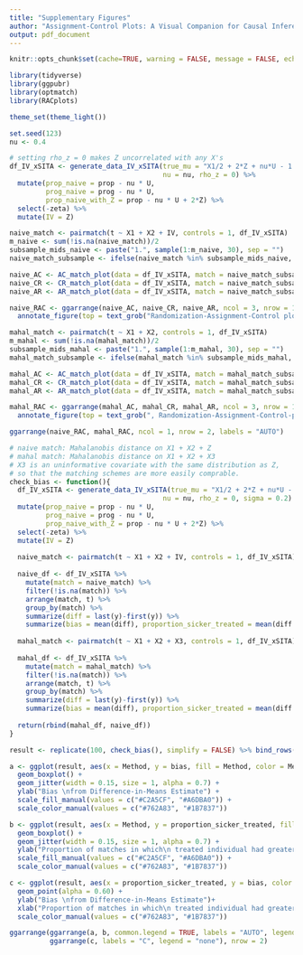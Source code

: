 ```yaml
---
title: "Supplementary Figures"
author: "Assignment-Control Plots: A Visual Companion for Causal Inference Study Design"
output: pdf_document
---
```


```r
knitr::opts_chunk$set(cache=TRUE, warning = FALSE, message = FALSE, echo = FALSE, fig.align = "center")

library(tidyverse)
library(ggpubr)
library(optmatch)
library(RACplots)

theme_set(theme_light())
```

```r
set.seed(123)
nu <- 0.4

# setting rho_z = 0 makes Z uncorrelated with any X's
df_IV_xSITA <- generate_data_IV_xSITA(true_mu = "X1/2 + 2*Z + nu*U - 1.75", 
                                      nu = nu, rho_z = 0) %>%
  mutate(prop_naive = prop - nu * U,
         prog_naive = prog - nu * U,
         prop_naive_with_Z = prop - nu * U + 2*Z) %>%
  select(-zeta) %>%
  mutate(IV = Z)
```

```r
naive_match <- pairmatch(t ~ X1 + X2 + IV, controls = 1, df_IV_xSITA)
m_naive <- sum(!is.na(naive_match))/2
subsample_mids_naive <- paste("1.", sample(1:m_naive, 30), sep = "")
naive_match_subsample <- ifelse(naive_match %in% subsample_mids_naive, naive_match, NA)

naive_AC <- AC_match_plot(data = df_IV_xSITA, match = naive_match_subsample, is_RAC = TRUE)
naive_CR <- CR_match_plot(data = df_IV_xSITA, match = naive_match_subsample)
naive_AR <- AR_match_plot(data = df_IV_xSITA, match = naive_match_subsample)

naive_RAC <- ggarrange(naive_AC, naive_CR, naive_AR, ncol = 3, nrow = 1) %>% 
  annotate_figure(top = text_grob("Randomization-Assignment-Control plots, Naive match", size = 14))
```

```r
mahal_match <- pairmatch(t ~ X1 + X2, controls = 1, df_IV_xSITA)
m_mahal <- sum(!is.na(mahal_match))/2
subsample_mids_mahal <- paste("1.", sample(1:m_mahal, 30), sep = "")
mahal_match_subsample <- ifelse(mahal_match %in% subsample_mids_mahal, mahal_match, NA)

mahal_AC <- AC_match_plot(data = df_IV_xSITA, match = mahal_match_subsample, is_RAC = TRUE)
mahal_CR <- CR_match_plot(data = df_IV_xSITA, match = mahal_match_subsample)
mahal_AR <- AR_match_plot(data = df_IV_xSITA, match = mahal_match_subsample)

mahal_RAC <- ggarrange(mahal_AC, mahal_CR, mahal_AR, ncol = 3, nrow = 1) %>% 
  annotate_figure(top = text_grob(", Randomization-Assignment-Control-plots, Standard match", size = 14))
```

```r
ggarrange(naive_RAC, mahal_RAC, ncol = 1, nrow = 2, labels = "AUTO")
```


```r
# naive match: Mahalanobis distance on X1 + X2 + Z
# mahal match: Mahalanobis distance on X1 + X2 + X3
# X3 is an uninformative covariate with the same distribution as Z, 
# so that the matching schemes are more easily comprable.
check_bias <- function(){
  df_IV_xSITA <- generate_data_IV_xSITA(true_mu = "X1/2 + 2*Z + nu*U - 1.75", 
                                      nu = nu, rho_z = 0, sigma = 0.2) %>%
  mutate(prop_naive = prop - nu * U,
         prog_naive = prog - nu * U,
         prop_naive_with_Z = prop - nu * U + 2*Z) %>%
  select(-zeta) %>%
  mutate(IV = Z)
  
  naive_match <- pairmatch(t ~ X1 + X2 + IV, controls = 1, df_IV_xSITA)
  
  naive_df <- df_IV_xSITA %>%
    mutate(match = naive_match) %>%
    filter(!is.na(match)) %>%
    arrange(match, t) %>%
    group_by(match) %>%
    summarize(diff = last(y)-first(y)) %>%
    summarize(bias = mean(diff), proportion_sicker_treated = mean(diff > 0), Method = "Naive")
  
  mahal_match <- pairmatch(t ~ X1 + X2 + X3, controls = 1, df_IV_xSITA)
  
  mahal_df <- df_IV_xSITA %>%
    mutate(match = mahal_match) %>%
    filter(!is.na(match)) %>%
    arrange(match, t) %>%
    group_by(match) %>%
    summarize(diff = last(y)-first(y)) %>%
    summarize(bias = mean(diff), proportion_sicker_treated = mean(diff > 0), Method = "Standard")
  
  return(rbind(mahal_df, naive_df))
}
```

```r
result <- replicate(100, check_bias(), simplify = FALSE) %>% bind_rows()
```

```r
a <- ggplot(result, aes(x = Method, y = bias, fill = Method, color = Method)) +
  geom_boxplot() +
  geom_jitter(width = 0.15, size = 1, alpha = 0.7) +
  ylab("Bias \nfrom Difference-in-Means Estimate") +
  scale_fill_manual(values = c("#C2A5CF", "#A6DBA0")) +
  scale_color_manual(values = c("#762A83", "#1B7837"))

b <- ggplot(result, aes(x = Method, y = proportion_sicker_treated, fill = Method, color = Method)) +
  geom_boxplot() +
  geom_jitter(width = 0.15, size = 1, alpha = 0.7) +
  ylab("Proportion of matches in which\n treated individual had greater prognosis") +
  scale_fill_manual(values = c("#C2A5CF", "#A6DBA0")) +
  scale_color_manual(values = c("#762A83", "#1B7837"))

c <- ggplot(result, aes(x = proportion_sicker_treated, y = bias, color = Method)) +
  geom_point(alpha = 0.60) +
  ylab("Bias \nfrom Difference-in-Means Estimate")+
  xlab("Proportion of matches in which\n treated individual had greater prognosis") +
  scale_color_manual(values = c("#762A83", "#1B7837"))

ggarrange(ggarrange(a, b, common.legend = TRUE, labels = "AUTO", legend = "bottom"),
          ggarrange(c, labels = "C", legend = "none"), nrow = 2)
```

